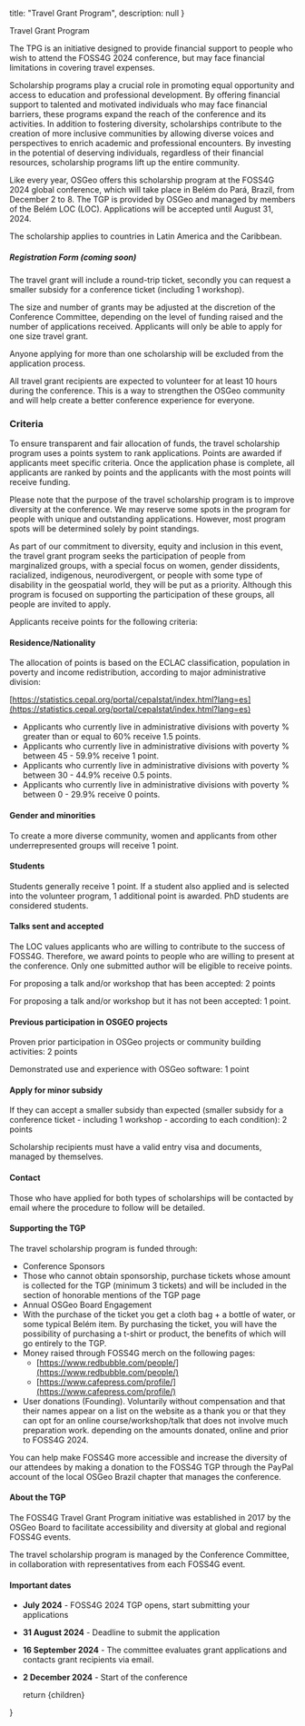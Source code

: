 
  title: "Travel Grant Program",
  description: null
}

<Heading color="red" bubble />Travel Grant Program</Heading>

The TPG is an initiative designed to provide financial support to people who wish to attend the FOSS4G 2024 conference, but may face financial limitations in covering travel expenses.

Scholarship programs play a crucial role in promoting equal opportunity and access to education and professional development. By offering financial support to talented and motivated individuals who may face financial barriers, these programs expand the reach of the conference and its activities. In addition to fostering diversity, scholarships contribute to the creation of more inclusive communities by allowing diverse voices and perspectives to enrich academic and professional encounters. By investing in the potential of deserving individuals, regardless of their financial resources, scholarship programs lift up the entire community.

Like every year, OSGeo offers this scholarship program at the FOSS4G 2024 global conference, which will take place in Belém do Pará, Brazil, from December 2 to 8.
The TGP is provided by OSGeo and managed by members of the Belém LOC (LOC). Applications will be accepted until August 31, 2024.

The scholarship applies to countries in Latin America and the Caribbean.

##### **Registration Form (coming soon)**

The travel grant will include a round-trip ticket, secondly you can request a smaller subsidy for a conference ticket (including 1 workshop).

The size and number of grants may be adjusted at the discretion of the Conference Committee, depending on the level of funding raised and the number of applications received. Applicants will only be able to apply for one size travel grant.

Anyone applying for more than one scholarship will be excluded from the application process.

All travel grant recipients are expected to volunteer for at least 10 hours during the conference. This is a way to strengthen the OSGeo community and will help create a better conference experience for everyone.

### Criteria

To ensure transparent and fair allocation of funds, the travel scholarship program uses a points system to rank applications. Points are awarded if applicants meet specific criteria. Once the application phase is complete, all applicants are ranked by points and the applicants with the most points will receive funding.

Please note that the purpose of the travel scholarship program is to improve diversity at the conference. We may reserve some spots in the program for people with unique and outstanding applications. However, most program spots will be determined solely by point standings.

As part of our commitment to diversity, equity and inclusion in this event, the travel grant program seeks the participation of people from marginalized groups, with a special focus on women, gender dissidents, racialized, indigenous, neurodivergent, or people with some type of disability in the geospatial world, they will be put as a priority. Although this program is focused on supporting the participation of these groups, all people are invited to apply.

Applicants receive points for the following criteria:

#### Residence/Nationality

The allocation of points is based on the ECLAC classification, population in poverty and income redistribution, according to major administrative division:

[https://statistics.cepal.org/portal/cepalstat/index.html?lang=es](https://statistics.cepal.org/portal/cepalstat/index.html?lang=es)

- Applicants who currently live in administrative divisions with poverty % greater than or equal to 60% receive 1.5 points.
- Applicants who currently live in administrative divisions with poverty % between 45 - 59.9% receive 1 point.
- Applicants who currently live in administrative divisions with poverty % between 30 - 44.9% receive 0.5 points.
- Applicants who currently live in administrative divisions with poverty % between 0 - 29.9% receive 0 points.

#### Gender and minorities

To create a more diverse community, women and applicants from other underrepresented groups will receive 1 point.

#### Students

Students generally receive 1 point. If a student also applied and is selected into the volunteer program, 1 additional point is awarded. PhD students are considered students.

#### Talks sent and accepted

The LOC values ​​applicants who are willing to contribute to the success of FOSS4G. Therefore, we award points to people who are willing to present at the conference. Only one submitted author will be eligible to receive points.

For proposing a talk and/or workshop that has been accepted: 2 points

For proposing a talk and/or workshop but it has not been accepted: 1 point.

#### Previous participation in OSGEO projects

Proven prior participation in OSGeo projects or community building activities: 2 points

Demonstrated use and experience with OSGeo software: 1 point

#### Apply for minor subsidy

If they can accept a smaller subsidy than expected (smaller subsidy for a conference ticket - including 1 workshop - according to each condition): 2 points

Scholarship recipients must have a valid entry visa and documents, managed by themselves.

#### Contact

Those who have applied for both types of scholarships will be contacted by email where the procedure to follow will be detailed.

#### Supporting the TGP

The travel scholarship program is funded through:

- Conference Sponsors
- Those who cannot obtain sponsorship, purchase tickets whose amount is collected for the TGP (minimum 3 tickets) and will be included in the section of honorable mentions of the TGP page
- Annual OSGeo Board Engagement
- With the purchase of the ticket you get a cloth bag + a bottle of water, or some typical Belém item. By purchasing the ticket, you will have the possibility of purchasing a t-shirt or product, the benefits of which will go entirely to the TGP.
- Money raised through FOSS4G merch on the following pages:
  - [https://www.redbubble.com/people/](https://www.redbubble.com/people/)
  - [https://www.cafepress.com/profile/](https://www.cafepress.com/profile/)
- User donations (Founding). Voluntarily without compensation and that their names appear on a list on the website as a thank you or that they can opt for an online course/workshop/talk that does not involve much preparation work. depending on the amounts donated, online and prior to FOSS4G 2024.

You can help make FOSS4G more accessible and increase the diversity of our attendees by making a donation to the FOSS4G TGP through the PayPal account of the local OSGeo Brazil chapter that manages the conference.

#### About the TGP

The FOSS4G Travel Grant Program initiative was established in 2017 by the OSGeo Board to facilitate accessibility and diversity at global and regional FOSS4G events.

The travel scholarship program is managed by the Conference Committee, in collaboration with representatives from each FOSS4G event.

#### Important dates

- **July 2024** - FOSS4G 2024 TGP opens, start submitting your applications
- **31 August 2024** - Deadline to submit the application
- **16 September 2024** - The committee evaluates grant applications and contacts grant recipients via email.
- **2 December 2024** - Start of the conference

  return <MdxLayout metadata={metadata}>{children}</MdxLayout>

}
